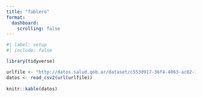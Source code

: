 ```yaml
---
title: "Tablero"
format: 
  dashboard: 
    scrolling: false
---
```


```r
#| label: setup
#| include: false

library(tidyverse)
```

```r
urlfile <- "http://datos.salud.gob.ar/dataset/c553d917-36f4-4063-ac02-1686a9120e1c/resource/f4096f8b-1692-4d5f-a6d8-09cae47931a4/download/vigilancia-respiratorias-agudas-2018-hasta-20200106.csv"
datos <- read_csv2(url(urlfile))
                   
knitr::kable(datos)                   
```
